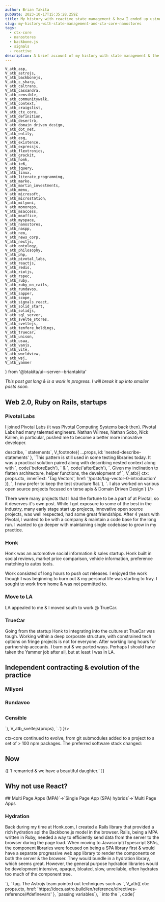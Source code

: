 ```yaml
---
author: Brian Takita
pubDate: 2023-10-17T15:35:28.259Z
title: My history with reactive state management & how I ended up using ctx-core & nanostores
slug: my-history-with-state-management-and-ctx-core-nanostores
tags:
  - ctx-core
  - nanostores
  - backbone.js
  - signals
  - reactive
description: A brief account of my history with state management & the road to building ctx-core & adopting nanostores
---
```

	V_atb_asp,
	V_atb_astrojs,
	V_atb_backbonejs,
	V_atb_c_sharp,
	V_atb_caltrans,
	V_atb_cassandra,
	V_atb_censible,
	V_atb_communitywalk,
	V_atb_context,
	V_atb_craigslist,
	V_atb_ctx_core,
	V_atb_definition,
	V_atb_desertrb,
	V_atb_domain_driven_design,
	V_atb_dot_net,
	V_atb_entity,
	V_atb_esg,
	V_atb_existence,
	V_atb_expressjs,
	V_atb_flextronics,
	V_atb_grockit,
	V_atb_honk,
	V_atb_ie6,
	V_atb_jquery,
	V_atb_linux,
	V_atb_literate_programming,
	V_atb_marko,
	V_atb_martin_investments,
	V_atb_menu,
	V_atb_microsoft,
	V_atb_microstation,
	V_atb_milyoni,
	V_atb_monorepo,
	V_atb_msaccess,
	V_atb_msoffice,
	V_atb_myspace,
	V_atb_nanostores,
	V_atb_naspp,
	V_atb_neo,
	V_atb_news_corp,
	V_atb_nextjs,
	V_atb_ontology,
	V_atb_philosophy,
	V_atb_php,
	V_atb_pivotal_labs,
	V_atb_reactjs,
	V_atb_redis,
	V_atb_riotjs,
	V_atb_rspec,
	V_atb_ruby,
	V_atb_ruby_on_rails,
	V_atb_rundavoo,
	V_atb_sapper,
	V_atb_scope,
	V_atb_signals_react,
	V_atb_solid_start,
	V_atb_solidjs,
	V_atb_sql_server,
	V_atb_svelte_stores,
	V_atb_sveltejs,
	V_atb_tenfore_holdings,
	V_atb_truecar,
	V_atb_unison,
	V_atb_usaa,
	V_atb_vanjs,
	V_atb_vite,
	V_atb_worldview,
	V_atb_wsj,
	V_atb_yammer
} from '@btakita/ui--server--briantakita'

<p>
	<em>This post got long & is a work in progress. I will break it up into smaller posts soon.</em>
</p>
<p>
	<Van dom={
		V_fragment(props,
			`My professional career started during the .com bust in May 2002. I was fresh out of school with a BS in
			Engineer Physics which included 1 year of paid internships learning about `,
			V_atb_msoffice(props),
			` & `,
			V_atb_microstation(props),
			` automation at `,
			V_atb_caltrans(props),
			` & working on the corporate intranet, which included a CRM system with `,
			V_atb_asp(props),
			` at `,
			V_atb_flextronics(props),
			`. I gained an appreciation of automating work & am still strongly driven to automate.`)
	}/>
</p>
<p>
	<Van dom={
		V_fragment(props,
			`It was a tough time to be an entry-level programmer, as there were layoffs, outsourcing to other countries, job
 			freezes, imploding companies everywhere. I picked up any freelance work that I could find`,
			V_footnote({ ...props, id: 'early-freelance-projects' },
				`Some of my favorite projects include a ringtone generator using `,
				V_atb_php(props),
				` & a CRM using using `,
				V_atb_c_sharp(props),
				` `,
				V_atb_dot_net(props),
				` & `,
				V_atb_sql_server(props),
				`.`
			),
			`. I learned resiliency in uncertain times where money was scarce & using my free time to work on the
			craft; adopting `,
			V_atb_linux(props),
			` & exploring `,
			V_atb_literate_programming(props),
			`. Literate programming is an important early influence as it promotes software code embedded in prose &
			formatted text. I continue my work on tooling to support Literate programming with low-code solutions. I was
			fascinated with this programming language from Japan called `,
			V_atb_ruby(props),
			` & grew even more excited with this cool alpha web framework called `,
			V_atb_ruby_on_rails(props),
			`.`)
	}/>
</p>
<p>
	<Van dom={
		V_fragment(props,
			`I got my first full time job at `,
			V_atb_naspp(props),
			`. The job consisted of office automation software & maintaining a long-used `,
			V_atb({ ctx: props.ctx, innerText: 'CRM', href: 'https://en.wikipedia.org/wiki/Customer_relationship_management' }),
			` & order system to manage print & web subsciptions along with events & conference attendee management. It was
			written in as an old & bogged down due to size `,
			V_atb_msaccess(props),
			`app, that worked for years. I rewrote the MS Access app in C#, .NET, Sql Server. I managed to sneak in a bit
			of Ruby as well, writing automated tests in Ruby using the Ruby/.NET bridge to speed up writing & maintaining
			the tests.`,)
	}/>
</p>

## Web 2.0, Ruby on Rails, startups

### Pivotal Labs
<p>
	<Van dom={
		V_fragment(props,
			`I was excited to get break into startups & responded to an ad in `,
			V_atb_craigslist(props),
			` by Jared Cosulich to collaborate on his startup `,
			V_atb_communitywalk(props),
			`. I helped with some features & bug fixes. He was working on funding & worked as a resident entrepreneur at `,
			V_atb_pivotal_labs(props),
			`. I was introduced to Rob Mee, Sherry Erskine, the team with a brand new Ruby on Rails practice.`)
	}/>
</p>
I joined Pivotal Labs (it was Pivotal Computing Systems back then). Pivotal Labs had many talented engineers. Nathan
Wilmes, Nathan Sobo, Nick Kallen, in particular, pushed me to become a better more innovative developer.
<p>
	<Van dom={
		V_fragment(props,
			`I started working with reactive programming since collaborating with Nathan Sobo on a ruby project called `,
			V_atb_unison(props),
			` at `,
			V_atb_grockit(props),
			`. `,
			V_atb({ ctx: props.ctx, innerText: 'Reactive', href: 'https://en.wikipedia.org/wiki/Reactive_programming' }),
			` `,
			V_atb({ ctx: props.ctx, innerText: 'state management', href: 'https://en.wikipedia.org/wiki/State_management' }),
			` clicked for me, as the paradigm allows state to be composed of functions with reactive inputs & a single output.`
		)
	}/>
</p>
<p>
	<Van dom={
		V_fragment(props,
			`I was a core contributor to the Behavior Driven Development library `,
			V_atb_rspec(props),
			` & championed/developed the first (that I know of) implementation of nested `,
			<code>describe</code>,
			` statements`,
			V_footnote({ ...props, id: 'nested-describe-statements' },
				`This pattern is still used in some testing libraries today. It was a practical solution paired along with
				describing nested context along with `,
				code('beforeEach'),
				` & `,
				code('afterEach'),
				`. Given my inclination to flatten architecture, helper functions, the development of `,
				V_atb({ ctx: props.ctx, innerText: 'Tag Vectors', href: '/posts/tag-vector-0-introduction' }),
				`, I now prefer to keep the test structure flat.`),
			`. I also worked on various open source projects focused on terse apis & Domain Driven Design`)
	}/>
</p>
<p>
	<Van dom={
		V_fragment(props,
			`I worked with creating composable plugins while working on `,
			V_atb_desertrb(props),
			`, which was the core of Pivotal's set of composable "social software" plugins. I got exposure to
			coherently managing multiple libraries in a single domain; some of these led to `,
			V_atb_monorepo({ ...props, innerText: 'monorepo' }),
			` patterns that I use today.`)
	}/>
</p>
There were many projects that I had the fortune to be a part of at Pivotal, so it deserves it's own post. While I
got exposure to some of the best in the industry, many early stage start up projects, innovative open source projects,
was well respected, had some great friendships. After 4 years with Pivotal, I wanted to be with a company &
maintain a code base for the long run. I wanted to go deeper with maintaining single codebase to grow in my practice.
<p>
	<Van dom={
		V_fragment(props,
			`My final project @ Pivotal was with `,
			V_atb_honk(props),
			`. I liked working with the founders, Tom Taira, Stephanie Lacrosse, Bruce Krysiak. It was a smooth transition
			to be the Lead Product Developer on the product.`)
	}/>
</p>

### Honk

Honk was an automotive social information & sales startup. Honk built in social reviews, market price comparison,
vehicle information, preference matching to autos tools.
<p>
	<Van dom={
		V_fragment(props,
			`While working with `,
			V_atb_backbonejs(props),
			` at Honk, I found that state management was effective in maintaining complex apps.`)
	}/>
</p>
<p>
	<Van dom={
		V_fragment(props,
			`Tom & Stephanie have a long track record & deep connections in the automotive & automotive web industry. A
			partnership with `,
			V_atb_news_corp(props),
			`, building auto buying components, even providing an office in the `,
			V_atb_myspace(props),
			` building. Honk also created the auto buying portal through a partnership with `,
			V_atb_wsj(props),
			` & `,
			V_atb_usaa(props),
			`.`)
	}/>
</p>
Work consisted of long hours to push out releases. I enjoyed the work though I was beginning to burn out & my personal
life was starting to fray. I sought to work from home & was not permitted to.
<p>
	<Van dom={
		V_fragment(props,
			`Around the time News Corp was going through the sale of My Space among other structural changes to it's
			Digital Division, the key partnership with News Corp was ending. Honk then pivoted to be acquired by `,
			V_atb_truecar(props),
			`.`)
	}/>
</p>
<p>
	<Van dom={
		V_fragment(props,
			`Around the time News Corp was going through the sale of My Space among other structural changes to it's
			Digital Division, the key partnership with News Corp was ending. Honk then pivoted to be acquired by `,
			V_atb_truecar(props),
			`. The stagnancy, grind of long hours, releases led me to look elsewhere for work. I got a job offer to work
			with `,
			V_atb_yammer(props),
			` led by Davis Sacks. I decided to stay with Honk, feeling sense of loyalty to stay onboard with the
			acquisition to TrueCar. I told David Sacks I will not be signing the offer; he told me "you are making a
			mistake". Given the early usage of node.js, `,
			V_atb_cassandra(props),
			`, the eventual acquisition by `,
			V_atb_microsoft(props),
			`, he is correct from the perspective of achieving business success.`)
	}/>
</p>

### Move to LA

LA appealed to me & I moved south to work @ TrueCar.

### TrueCar

Going from the startup Honk to integrating into the culture at TrueCar was tough. Working within a deep corporate
structure, with constrained tech options on fringe projects is not for everyone. After working long hours for
partnership accounts. I burn out & we parted ways. Perhaps I should have taken the Yammer job after all, but at
least I was in LA.

## Independent contracting & evolution of the practice

### Milyoni
<p>
	<Van dom={
		V_fragment(props,
			`My first independent contract began with the then "social entertainment" startup `,
			V_atb_milyoni(props),
			` (pronounced million-eye) located in Pleasanton, CA. Milyoni had a Rails app supporting Video on Demand & Live
			Online Events with time-coded chat & components synchronized with the Video on Demand. Live events had real-time
			chat & components. Ruby, being a relatively slow language, did not scale to support large online events. In
			light of the performance issues, I developed a chat & component server built in node.js & `,
			V_atb_redis(props),
			`, which handled the traffic well. When I began the project, we made an agreement with one of the founders that I
			would be working remotely in LA, where I lived. I agreed to move up to the Bay Area to help build the young team
			along with my old employer, Pivotal Labs. This lasted about a year. I had personal matters to take care of back in
			LA but the manager of the project wanted me on site, so I left.`)
	}/>
</p>

### Rundavoo
<p>
	<Van dom={
		V_fragment(props,
			`I then joined `,
			V_atb_rundavoo(props),
			` & created `,
			V_atb({ ctx: props.ctx,
				innerText: 'backbone-signal',
				href: '/posts/backbone-signal-practical-reactive-programming-javascript'}),
			` as a library for reactive state management, which I used with `,
			V_atb_riotjs(props),
			` to render the front-end. I joined the company fairly late, sadly it was having funding issues. I stayed
			onboard as everyone else left hoping to help rescue the company with a lean staff.  Sadly, Rundavoo ended up
			folding & I was owed a sizable outstanding balance.`)
	}/>
</p>
<p>
	<Van dom={
		V_fragment(props,
			`Out of paying work, I went on a personal journey of sorts, visiting up & down the West Coast. During this
			journey, my `,
			V_atb_worldview({ ...props, innerText: 'worldview' }),
			` expanded with experimenting with the `,
			V_atb_ontology({ ...props, innerText: 'ontological' }),
			` expression of a `,
			V_atb_philosophy(props),
			`. During this exploration, I explored how word `,
			V_atb_definition({ ...props, innerText: 'definitions' }),
			` can be `,
			V_atb_scope({ ...props, innerText: 'scoped' }),
			` with `,
			V_atb_context({ ...props, innerText: 'context' }),
			V_footnote({ ...props, id: 'context-of-entity' },
				`Taking into account that what is spoken & what is heard is defined with the context of the `,
				V_atb_entity({ ...props, innerText: 'entity' }),
				` speaking or hearing.`
			),
			`. I learned about `,
			V_atb_existence(props),
			` and in a wierd way, `,
			V_atb({ ctx: props.ctx, innerText: 'Everything Exists' href: '/posts/everything-exists' }),
			`.`)
	}/>
</p>
<h2>
	<Van dom={V_atb_neo(props)}/>
</h2>
<p>
	<Van dom={
		V_fragment(props,
			`I then continued consulting & a few years later I consulted with the previous incarnation of `,
			V_atb_neo(props),
			`. The client was `,
			V_atb_tenfore_holdings(props),
			`. The project was a document editor with inline commands that integrated with the Tenfore Salesforce database.
			Neo shut down operations as it was going through an acquisition.`)
	}/>
</p>

### Censible
<p>
	<Van dom={
		V_fragment(props,
			`I then consulted for `,
			V_atb_censible(props),
			`, which pivoted from a `,
			V_atb_esg(props),
			` Investment platform targeting millennials to apps presenting company ESG information, a stock screener, a
			portfolio rebalance tool. With the rapid pivoting of products, I created the `,
			V_atb_ctx_core(props),
			` project to expand on reactive state management with `,
			V_atb_domain_driven_design(props),
			`. I leaned on my explorations with Ontology create the tag vector Convention`,
			V_footnote({ ...props, id: 'tag-vector-development-continues' },
				`Work on the tag vector Convention continues. Through much iteration, it reached a stable design in 2020.
				This design has been verified with real-world development since. I will write a formal definition & history
				soon.`
			),
			` to enable a simple, flat architecture. We also switched from riotjs`,
			code(`-->`),
			V_atb_sveltejs(props),
			`.`)
	}/>
</p>
<p>
	<Van dom={
		V_fragment(props,
			`I appreciated the design of `,
			V_atb_svelte_stores(props),
			` & for reactive state management. With the introduction of `,
			V_atb_sapper(props),
			` the same component code could be run on the browser & the server. Along with ctx-core, svelte stores could
			also be run on the browser & server. The server side was tricky with svelte stores alone, as requests would be
			handled concurrently. To solve the issue, a `,
			code('ctx'),
			`(context) object would be created when the server request starts. A `,
			code('Be'),
			` function would take the `,
			code('ctx'),
			` & to store the value returned by the `,
			code('Be'),
			`, which would be the svelte store.`)
	}/>
</p>
<p>
	<Van dom={
		V_fragment(props,
			`The Censible project was off & on for a few years. During this time I picked up some other projects including `,
			V_atb_menu(props),
			` & `,
			V_atb({ ctx: props.ctx, innerText: 'an app', href: 'https://github.com/btakita/iron-henhouse' }),
			` to report voter suppression & info on how to exercise the right to vote for the 2016 Democrat primary election`,
			V_footnote({ ...props, id: 'suppressthis-org' },
				`The app was launched as suppressthis.org. It is no longer online.`),
			`, various other small sites. After Censible, I now collaborate with a related ESG financial advisor `,
			V_atb_martin_investments(props),
			`.`)
	}/>
</p>
ctx-core continued to evolve, from git submodules added to a project to a set of > 100 npm packages. The preferred
software stack changed:
<Van dom={
	ul(
		li(
			`from riotjs with Backbone.js stores on a custom `,
			V_atb_expressjs(props),
			` server`),
		li(`to sveltejs with svelte stores & sapper`),
		li(`to `, V_atb_solidjs(props), ` with `, V_atb_nanostores(props), ` & `, V_atb_solid_start(props)),
		li(`to solidjs with Nano Stores & `, V_atb_astrojs(props)))
}/>

## Now
<p>
	{[
		`I remarried & we have a beautiful daughter.`
	]}
</p>

## Why not use React?
<p>
	<Van dom={
		V_fragment(props,
			`The javascript world in late 2010s & early 2020s had much in it's move away from `,
			V_atb_jquery(props),
			` & Backbone.js toward SPA libraries. `,
			V_atb_reactjs(props),
			` became the dominant front-end component rendering library.`)
	}/>
</p>
<p>
	<Van dom={
		V_fragment(props,
			V_atb({ ctx: props.ctx,
				href: 'https://dev.to/this-is-learning/how-react-isn-t-reactive-and-why-you-shouldn-t-care-152m',
			}, `React is not Reactive`),
			` by default. There are libraries that can add reactivity to React, like NanoStores & `,
			V_atb_signals_react(props),
			`. React works with the virtual dom where I would rather work with the real DOM. Along with a `,
			V_atb({ ctx: props.ctx, href: 'https://dev.to/joetex/react-why-so-complicated-3dc7' },
			 'complicated API'),
			` & a need for many dependencies to extend it's default behavior, I never got into React. I still cannot force
			myself to use React. It's not a natural fit to my mental model of developing web apps. I have grown to
			appreciate contributions made by the React ecosystem.`)
	}/>
</p>
<p>
	<Van dom={
		V_fragment(props,
			`I prefer small & performant libraries, ideally supporting server-side rendering (SSR), which is why I was
			interested in riot.js (not SSR), sveltejs, solidjs, vanilla js. `,
			V_atb_vanjs(props),
			` looks a promising vanilla js library which supports SSR`,
			V_footnote({ ...props, id: 'vanjs-tradeoff' },
				`VanJS is great for small component trees such as when embedding javascript components. When reactive state
				changes in VanJS, it re-renders the component by default, allowing custom code to update the existing DOM.
				For large stateful component trees, a component library with declarative state management (SolidJS, Svelte,
				React, etc.) is more practical.`),
			`.`)
	}/>
</p>
## Multi Page Apps (MPA)`->`Single Page App (SPA) hybrids`->`Multi Page Apps
<p>
	<Van dom={
		V_fragment(props,
			`Ruby on Rails is a MPA with progressive enhancement support. It's Javascript integration has been a work in
			progress throughout the history of Rails. However, it cannot match the browser/server integrated development
			experience of isomorphic Javascript web frameworks. In the earlier days of Javascript component libraries, the
			Single Page App use case was emphasized. While there were some attempts at lean isomorphic Multi-page App
			libraries such as `,
			V_atb_marko(props),
			`, most of the javascript community focused on front-end Single Page App development, de-emphasizing Full
			Stack Development. Libraries such as `,
			V_atb_nextjs(props),
			`, `,
			V_atb_sapper(props),
			` (superceded by `,
			V_atb_sveltejs(props),
			`), `,
			V_atb_solid_start(props),
			` added SSR progressive rendering to a SPA client side router. With the advent of libraries such as `,
			V_atb_astrojs(props),
			` isomorphic Javascript MPA development gained prominence. Marko was built almost a decade earlier, but Astro
			has gained significant popularity. Astro files are server-side rendered only. Astro's integration with many
			SSR + CSR component libraries makes it practical to have a full stack web app project across multiple libraries.`)
	}/>
</p>

### Hydration

Back during my time at Honk.com, I created a Rails library that provided a rich hydration api the Backbone.js model
in the browser. Rails, being a MPA written in Ruby, needed a way to efficiently send data from the server to the
browser during the page load. When moving to Javascript/Typescript SPAs, the component libraries were focused on
being a SPA library first & would have a separate progressive web app library to render the components on both the
server & the browser. They would bundle in a hydration library, which seems great. However, the general purpose
hydration libraries would be development intensive, opaque, bloated, slow, unreliable, often hydrates too much of
the component tree.
<p>
	<Van dom={
		V_fragment(props,
			`Astrojs provides `,
			V_atb({ ctx: props.ctx, href: 'https://docs.astro.build/en/guides/client-side-scripts/#client-side-scripts' },
				`client side builds`),
			`, an independent browser build with the code inside of the `,
			code(`<script/>`),
			` tag. The Astrojs team pointed out techniques such as `,
			V_atb({ ctx: props.ctx, href: 'https://docs.astro.build/en/reference/directives-reference/#definevars' },
				`passing variables`),
			` into the `,
			code(`<script/>`),
			` tags & `,
			V_atb({ ctx: props.ctx,
				href: 'https://docs.astro.build/en/guides/client-side-scripts/#pass-frontmatter-variables-to-scripts'},
				`hydrating data using Web Components`),
			`. These tools make it practical to develop targeted custom code that is efficient in payload size & execution,
			 transparent in it's logic, free of complex dependencies.`)
	}/>
</p>

### Technological Churn

<p>
	<Van dom={
		V_fragment(props,
			`The Rails/Ruby community & the Javascript community come from different roots. I had inside exposure with the
			Ruby on Rails community, seeing the ecosystems from different perspectives. During the rise & heyday of Rails,
			we saw Web 2.0 startups & the `,
			code(`(a)gile->(A)gile`),
			V_footnote({ ...props, id: 'agile_Agile' },
				code(`agile->Agile`),
				` lower-case `,
				code(`a`),
				` to capital `,
				code(`A`),
				`. As the agile movement gained success from it's bottom up software practitioner roots, Agile transition to
				a top down institutional endeavor with the prominence of coaches, guidelines, corporate sponsored
				conferences, etc.`
			),
			` transition. Emerging web standards made jQuery more or less redundant. I been through two celebrations to end `,
			V_atb_ie6(props),
			` @ Honk then again @ TrueCar in 2010 while many other companies already stopped supporting the old browser.
			Specialized development (front end developer, api developer) took prominence in corporations. Full Stack
			development was delegated to these departments. Even startups divided their development teams into these roles.`)
	}/>
</p>
> Any organization that designs a system (defined broadly) will produce a design whose structure is a copy of the
organization's communication structure.
> — Melvin E. Conway
<p>
	As the front-end developers built their tooling & architectures, Single Page Apps gained prominence. The lessons
	learn with MPAs, such as Rails & Marko did not factor into the early development. Early SPA developers coming from
	Full Stack backgrounds, yearned to fix the browser/server integration issues with full stack frameworks through
	the SPA. A clean client/server break.
</p>
<p>
	<Van dom={
		V_fragment(props,
			`Of course history often rhymes & some of the same issues that plagued client-server programming in the early
			1990s which led to web development `,
			code(`cgi->server markup languages->web frameworks`),
			`. Large javascript payloads, SEO, chatty apis, caching, hydration, etc. With Astrojs, the trade-off between
			build tools, `,
			V_atb({ ctx: props.ctx, href: 'https://cleancommit.io/blog/spa-vs-mpa-which-is-the-king/' },
				`MPAs vs SPAs`),
			`, `,
			V_atb({ ctx: props.ctx, href: 'https://jamstack.org/' },
				`Jamstack`),
			`, `,
			V_atb({...props, href: 'https://dev.to/this-is-learning/understanding-transitional-javascript-apps-27i2'},
				`Transitional Apps`),
			` came into discussion. All of these innovations improved the `,
			V_atb({ ctx: props.ctx,
				href: 'https://github.blog/2023-06-08-developer-experience-what-is-it-and-why-should-you-care/',
			}, `Development eXperience (DX)`),
			`. `,
			V_atb_vite(props),
			` brought standardized Hot Module Reloading which SPA & Transitional App libraries could use. Astrojs enabled
			further integration with component libraries & it's own router to support a consistent along different
			component libraries MPA development.`)
	}/>
</p>

### Dependencies & Migrations

As a developer sees many seasons, technologies change, fads emerge, maintaining apps based on old tech, migrating
to the latest set of development practices. Migration takes effort as there are differences between the domain of
the older & newer tech. A framework may go through large transitions throughout it's lifetime. Techniques to make
content & software easier to migrate save effort & time.

I developed ctx-core to be a consistent project to keep patterns & libraries supporting context dependency injection,
reactivity, & other tools to remain consistent during migration. Tag Vector enables the domain architecture to
remain flat & independent of software architecture. As the tech ecosystem changes & migrations are needed,
cohesive libraries under the programmer's control can aid in the transition.

# Next Steps

This post is long & covered more than the original intent. Graphs of detail provide context but add to length &
create rabbit-holes. I will end this post for now & extract out posts over the next few weeks.

